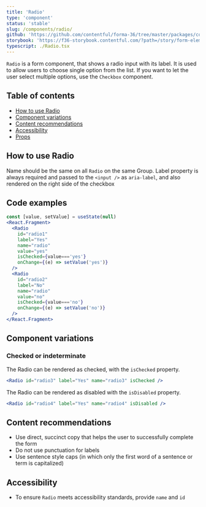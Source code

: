 ```yaml
---
title: 'Radio'
type: 'component'
status: 'stable'
slug: /components/radio/
github: 'https://github.com/contentful/forma-36/tree/master/packages/components/forms/src/radio'
storybook: 'https://f36-storybook.contentful.com/?path=/story/form-elements-radio--basic'
typescript: ./Radio.tsx
---
```


`Radio` is a form component, that shows a radio input with its label. It is used to allow users to choose single option from the list. If you want to let the user select multiple options, use the `Checkbox` component.

## Table of contents

- [How to use Radio](#how-to-use-radio)
- [Component variations](#component-variations)
- [Content recommendations](#content-recommendations)
- [Accessibility](#accessibility)
- [Props](#props)

## How to use Radio

Name should be the same on all `Radio` on the same Group.
Label property is always required and passed to the `<input />` as `aria-label`, and also rendered on the right side of the checkbox

## Code examples

```jsx
const [value, setValue] = useState(null)
<React.Fragment>
  <Radio
    id="radio1"
    label="Yes"
    name="radio"
    value="yes"
    isChecked={value==='yes'}
    onChange={(e) => setValue('yes')}
  />
  <Radio
    id="radio2"
    label="No"
    name="radio"
    value="no"
    isChecked={value==='no'}
    onChange={(e) => setValue('no')}
  />
</React.Fragment>
```

## Component variations

### Checked or indeterminate

The Radio can be rendered as checked, with the `isChecked` property.

```jsx
<Radio id="radio3" label="Yes" name="radio3" isChecked />
```

The Radio can be rendered as disabled with the `isDisabled` property.

```jsx
<Radio id="radio4" label="Yes" name="radio4" isDisabled />
```

## Content recommendations

- Use direct, succinct copy that helps the user to successfully complete the form
- Do not use punctuation for labels
- Use sentence style caps (in which only the first word of a sentence or term is capitalized)

## Accessibility

- To ensure `Radio` meets accessibility standards, provide `name` and `id`


<Props of="Radio" />
